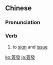 {{also|签发}}
==Chinese==
{{zh-forms|s=签发}}

===Pronunciation===
{{zh-pron
|m=qiānfā
|c=cim1 faat3
|mn=chhiam-hoat
|cat=v
}}

===Verb===
{{zh-verb}}

# to [[sign]] and [[issue]] {{gloss|a document, certificate, etc.}}

{{zh-cat|Advanced}}

[[ko:簽發]]
[[ja:簽發]]